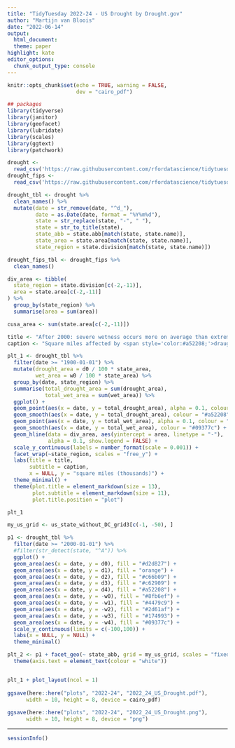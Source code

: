 ```yaml
---
title: "TidyTuesday 2022-24 - US Drought by Drought.gov"
author: "Martijn van Bloois"
date: "2022-06-14"
output:
  html_document:
  theme: paper
highlight: kate
editor_options:
  chunk_output_type: console
---
```


```r
knitr::opts_chunk$set(echo = TRUE, warning = FALSE,
                      dev = "cairo_pdf")
```

```r
## packages
library(tidyverse)
library(janitor)
library(geofacet)
library(lubridate)
library(scales)
library(ggtext)
library(patchwork)
```

```r
drought <- 
  read_csv('https://raw.githubusercontent.com/rfordatascience/tidytuesday/master/data/2022/2022-06-14/drought.csv')
drought_fips <- 
  read_csv('https://raw.githubusercontent.com/rfordatascience/tidytuesday/master/data/2022/2022-06-14/drought-fips.csv')
```

```r
drought_tbl <- drought %>% 
  clean_names() %>% 
  mutate(date = str_remove(date, "^d_"),
         date = as.Date(date, format = "%Y%m%d"),
         state = str_replace(state, "-", " "),
         state = str_to_title(state),
         state_abb = state.abb[match(state, state.name)],
         state_area = state.area[match(state, state.name)],
         state_region = state.division[match(state, state.name)])

drought_fips_tbl <- drought_fips %>% 
  clean_names()

div_area <- tibble(
  state_region = state.division[c(-2,-11)],
  area = state.area[c(-2,-11)]
) %>% 
  group_by(state_region) %>% 
  summarise(area = sum(area))
```

```r
cusa_area <- sum(state.area[c(-2,-11)])

title <- "After 2000: severe wetness occurs more on average than extreme drought"
caption <- "Square miles affected by <span style='color:#a52208;'>draught</span> or <span style='color:#09377c;'>wetness</span>"

plt_1 <- drought_tbl %>%
  filter(date >= "1900-01-01") %>% 
  mutate(drought_area = d0 / 100 * state_area,
         wet_area = w0 / 100 * state_area) %>% 
  group_by(date, state_region) %>% 
  summarise(total_drought_area = sum(drought_area),
            total_wet_area = sum(wet_area)) %>% 
  ggplot() +
  geom_point(aes(x = date, y = total_drought_area), alpha = 0.1, colour = "#a52208") +
  geom_smooth(aes(x = date, y = total_drought_area), colour = "#a52208") +
  geom_point(aes(x = date, y = total_wet_area), alpha = 0.1, colour = "#09377c") +
  geom_smooth(aes(x = date, y = total_wet_area), colour = "#09377c") +
  geom_hline(data = div_area, aes(yintercept = area, linetype = "-"),
             alpha = 0.1, show.legend = FALSE) +
  scale_y_continuous(labels = number_format(scale = 0.001)) +
  facet_wrap(~state_region, scales = "free_y") +
  labs(title = title,
       subtitle = caption,
       x = NULL, y = "square miles (thousands)") +
  theme_minimal() +
  theme(plot.title = element_markdown(size = 13),
        plot.subtitle = element_markdown(size = 11),
        plot.title.position = "plot")

plt_1
```


```r
my_us_grid <- us_state_without_DC_grid3[c(-1, -50), ]

p1 <- drought_tbl %>% 
  filter(date >= "2000-01-01") %>% 
  #filter(str_detect(state, "^A")) %>% 
  ggplot() +
  geom_area(aes(x = date, y = d0), fill = "#d2d827") +
  geom_area(aes(x = date, y = d1), fill = "orange") +
  geom_area(aes(x = date, y = d2), fill = "#c66b09") +
  geom_area(aes(x = date, y = d3), fill = "#c62909") +
  geom_area(aes(x = date, y = d4), fill = "#a52208") +
  geom_area(aes(x = date, y = -w0), fill = "#8fb6ef") +
  geom_area(aes(x = date, y = -w1), fill = "#4479c9") +
  geom_area(aes(x = date, y = -w2), fill = "#2d61af") +
  geom_area(aes(x = date, y = -w3), fill = "#174993") +
  geom_area(aes(x = date, y = -w4), fill = "#09377c") +
  scale_y_continuous(limits = c(-100,100)) +
  labs(x = NULL, y = NULL) +
  theme_minimal()

plt_2 <- p1 + facet_geo(~ state_abb, grid = my_us_grid, scales = "fixed") +
  theme(axis.text = element_text(colour = "white"))

```


```r

```

```r
plt_1 + plot_layout(ncol = 1)
 
ggsave(here::here("plots", "2022-24", "2022_24_US_Drought.pdf"),
      width = 10, height = 8, device = cairo_pdf)
 
ggsave(here::here("plots", "2022-24", "2022_24_US_Drought.png"),
      width = 10, height = 8, device = "png")
```

***

```r
sessionInfo()
```